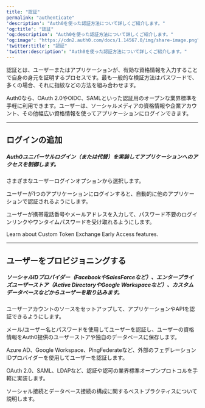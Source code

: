 ---
title: "認証"
permalink: "authenticate"
'description': "Auth0を使った認証方法について詳しくご紹介します。"
'og:title': "認証"
'og:description': "Auth0を使った認証方法について詳しくご紹介します。"
'og:image': "https://cdn2.auth0.com/docs/1.14567.0/img/share-image.png"
'twitter:title': "認証"
'twitter:description': "Auth0を使った認証方法について詳しくご紹介します。"
---


<AuthDocsPipeline activeId="authenticate"/>

認証とは、ユーザーまたはアプリケーションが、有効な資格情報を入力することで自身の身元を証明するプロセスです。最も一般的な検証方法はパスワードで、多くの場合、それに指紋などの方法を組み合わせます。

Auth0なら、OAuth 2.0やOIDC、SAMLといった認証用のオープンな業界標準を手軽に利用できます。ユーザーは、ソーシャルメディアの資格情報や企業アカウント、その他幅広い資格情報を使ってアプリケーションにログインできます。

---

## ログインの追加

##### Auth0ユニバーサルログイン（または代替）を実装してアプリケーションへのアクセスを制御します。

<Card title="ログイン" href="/ja-jp/authenticate/login">

さまざまなユーザーログインオプションから選択します。

</Card>

<Card title="シングルサインオン" href="/ja-jp/authenticate/single-sign-on">

ユーザーが1つのアプリケーションにログインすると、自動的に他のアプリケーションで認証されるようにします。

</Card>

<Card title="パスワードレス" href="/ja-jp/authenticate/passwordless">

ユーザーが携帯電話番号やメールアドレスを入力して、パスワード不要のログインリンクやワンタイムパスワードを受け取れるようにします。

</Card>

<Card title="Custom Token Exchange" href="/ja-jp/authenticate/custom-token-exchange">

Learn about Custom Token Exchange Early Access features.

</Card>

---

## ユーザーをプロビジョニングする

##### ソーシャルIDプロバイダー（FacebookやSalesForceなど）、エンタープライズユーザーストア（Active DirectoryやGoogle Workspaceなど）、カスタムデータベースなどからユーザーを取り込みます。

<Card title="IDプロバイダー" href="/ja-jp/authenticate/identity-providers">

ユーザーアカウントのソースをセットアップして、アプリケーションやAPIを認証できるようにします。

</Card>

<Card title="データベース接続" href="/ja-jp/authenticate/database-connections">

メール/ユーザー名とパスワードを使用してユーザーを認証し、ユーザーの資格情報をAuth0提供のユーザーストアや独自のデータベースに保存します。

</Card>

<Card title="エンタープライズ接続" href="/ja-jp/authenticate/enterprise-connections">

Azure AD、Google Workspace、PingFederateなど、外部のフェデレーションIDプロバイダーを使用してユーザーを認証します。

</Card>

<Card title="プロトコル" href="/ja-jp/authenticate/protocols">

OAuth 2.0、SAML、LDAPなど、認証や認可の業界標準オープンプロトコルを手軽に実装します。

</Card>

<Card title="接続設定のベストプラクティス" href="/ja-jp/authenticate/connection-settings-best-practices">

ソーシャル接続とデータベース接続の構成に関するベストプラクティスについて説明します。

</Card>


